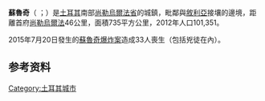 {{noteTA
|T=zh-hans:叙吕奇;zh-hk:敘呂奇;zh-tw:蘇魯奇;
|1=zh-hans:叙吕奇;zh-hk:敘呂奇;zh-tw:蘇魯奇;
}}
{{Infobox settlement
| name        = 苏鲁奇
| native_name = Suruç
| image_skyline = 
| image_caption = 
| image_shield  = 
| pushpin_map_caption = 苏鲁奇在土耳其的位置
| pushpin_map         = Turkey
| latd  = 36 |latm  = 58 |lats  = 35 |latNS  = N
| longd = 38 |longm = 25 |longs = 37 |longEW = E
| coordinates_display     = inline,title
| coordinates_format      = dms
| subdivision_type        = 国家
| subdivision_name        = {{Flag|Turkey}}
| subdivision_type1       = [[土耳其行政区划|省]]
| subdivision_name1       = [[尚勒乌尔法省|尚勒乌尔法省]]
| subdivision_type2       = 
| subdivision_name2       = 
| leader_party            = [[和平与民主党|BDP]]
| leader_title            = 市长
| leader_name             = Orhan Şansal
| leader_title1           = {{tsl|en|Kaymakam||州长}}
| leader_name1            = Mehmet Sinan Yıldız
| area_footnotes          = {{Turkey district areas|SOURCE}}
| area_blank1_title       = 行政区
| area_blank1_km2         = {{Turkey district areas|Şanlıurfa|Suruç}}
| elevation_m             = 
| population_footnotes    = {{Turkey district populations|SOURCE|Şanlıurfa}}
| population_urban        = {{Turkey district populations|Şanlıurfa|Suruç|şehir}}
| population_as_of        = {{Turkey district populations|YEAR}}
| population_blank1_title = 行政区
| population_blank1       = {{Turkey district populations|Şanlıurfa|Suruç|toplam}}
| population_density_blank1_km2  = auto
| postal_code_type        = 邮政编码
| postal_code             = 63800
| website                 = {{URL| www.suruc.bel.tr | www.suruc.bel.tr }}
}}
'''蘇魯奇'''（{{lang-tr|'''Suruç'''}} {{IPA|[ˈsuɾut͡ʃ]}}；{{lang-ku|'''Pirsûs'''}}）是[[土耳其|土耳其]]南部[[尚勒烏爾法省|尚勒烏爾法省]]的城鎮，毗鄰與[[敘利亞|敘利亞]]接壤的邊境，距離首府[[尚勒烏爾法|尚勒烏爾法]]46公里，面積735平方公里，2012年人口101,351。

2015年7月20日發生的[[2015年蘇魯奇爆炸案|蘇魯奇爆炸案]]造成33人喪生（包括兇徒在內）。

==参考资料==
{{reflist}}

{{Turkey-geo-stub}}
[[Category:土耳其城市|Category:土耳其城市]]